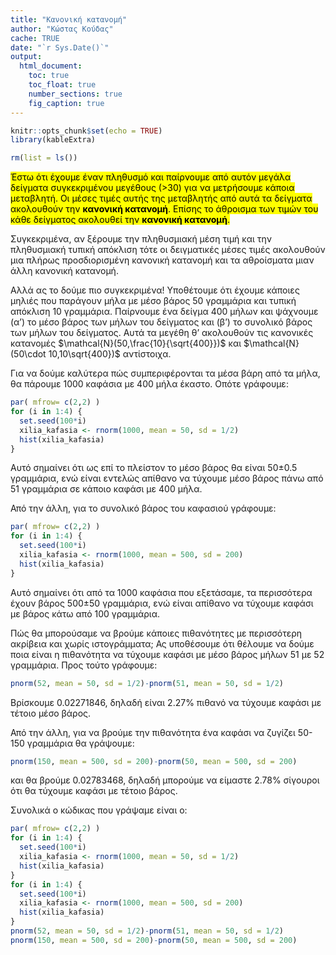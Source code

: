 ```yaml
---
title: "Κανονική κατανομή"
author: "Κώστας Κούδας"
cache: TRUE
date: "`r Sys.Date()`"
output:
  html_document:
    toc: true
    toc_float: true
    number_sections: true
    fig_caption: true
---
```


```r
knitr::opts_chunk$set(echo = TRUE)
library(kableExtra)
```

```r
rm(list = ls())
```

<mark>Έστω ότι έχουμε έναν πληθυσμό και παίρνουμε από αυτόν μεγάλα δείγματα συγκεκριμένου μεγέθους (>30) για να μετρήσουμε κάποια μεταβλητή. Οι μέσες τιμές αυτής της μεταβλητής από αυτά τα δείγματα ακολουθούν την **κανονική κατανομή**. Επίσης το άθροισμα των τιμών του κάθε δείγματος ακολουθεί την **κανονική κατανομή**.</mark>

Συγκεκριμένα, αν ξέρουμε την πληθυσμιακή μέση τιμή και την πληθυσμιακή τυπική απόκλιση τότε οι δειγματικές μέσες τιμές ακολουθούν μια πλήρως προσδιορισμένη κανονική κατανομή και τα αθροίσματα μιαν άλλη κανονική κατανομή.

Αλλά ας το δούμε πιο συγκεκριμένα! Υποθέτουμε ότι έχουμε κάποιες μηλιές που παράγουν μήλα με μέσο βάρος 50 γραμμάρια και τυπική απόκλιση 10 γραμμάρια. Παίρνουμε ένα δείγμα 400 μήλων και ψάχνουμε (α’) το μέσο βάρος των μήλων του δείγματος και (β’) το συνολικό βάρος των μήλων του δείγματος. Αυτά τα μεγέθη θ’ ακολουθούν τις κανονικές κατανομές $\mathcal{N}(50,\frac{10}{\sqrt{400}})$ και $\mathcal{N}(50\cdot 10,10\sqrt{400})$ αντίστοιχα.

Για να δούμε καλύτερα πώς συμπεριφέρονται τα μέσα βάρη από τα μήλα, θα πάρουμε 1000 καφάσια με 400 μήλα έκαστο. Οπότε γράφουμε:

```r
par( mfrow= c(2,2) )
for (i in 1:4) {
  set.seed(100*i)
  xilia_kafasia <- rnorm(1000, mean = 50, sd = 1/2) 
  hist(xilia_kafasia)
}
```

Αυτό σημαίνει ότι ως επί το πλείστον το μέσο βάρος θα είναι 50±0.5 γραμμάρια, ενώ είναι εντελώς απίθανο να τύχουμε μέσο βάρος πάνω από 51 γραμμάρια σε κάποιο καφάσι με 400 μήλα.

Από την άλλη, για το συνολικό βάρος του καφασιού γράφουμε:

```r
par( mfrow= c(2,2) )
for (i in 1:4) {
  set.seed(100*i)
  xilia_kafasia <- rnorm(1000, mean = 500, sd = 200) 
  hist(xilia_kafasia)
}
```

Αυτό σημαίνει ότι από τα 1000 καφάσια που εξετάσαμε, τα περισσότερα έχουν βάρος 500±50 γραμμάρια, ενώ είναι απίθανο να τύχουμε καφάσι με βάρος κάτω από 100 γραμμάρια.

Πώς θα μπορούσαμε να βρούμε κάποιες πιθανότητες με περισσότερη ακρίβεια και χωρίς ιστογράμματα; Ας υποθέσουμε ότι θέλουμε να δούμε ποια είναι η πιθανότητα να τύχουμε καφάσι με μέσο βάρος μήλων 51 με 52 γραμμάρια. Προς τούτο γράφουμε:

```r
pnorm(52, mean = 50, sd = 1/2)-pnorm(51, mean = 50, sd = 1/2)
```

Βρίσκουμε 0.02271846, δηλαδή είναι 2.27% πιθανό να τύχουμε καφάσι με τέτοιο μέσο βάρος.

Από την άλλη, για να βρούμε την πιθανότητα ένα καφάσι να ζυγίζει 50-150 γραμμάρια θα γράψουμε:

```r
pnorm(150, mean = 500, sd = 200)-pnorm(50, mean = 500, sd = 200)
```

και θα βρούμε 0.02783468, δηλαδή μπορούμε να είμαστε 2.78% σίγουροι ότι θα τύχουμε καφάσι με τέτοιο βάρος.

Συνολικά ο κώδικας που γράψαμε είναι ο:

```r
par( mfrow= c(2,2) )
for (i in 1:4) {
  set.seed(100*i)
  xilia_kafasia <- rnorm(1000, mean = 50, sd = 1/2) 
  hist(xilia_kafasia)
}
for (i in 1:4) {
  set.seed(100*i)
  xilia_kafasia <- rnorm(1000, mean = 500, sd = 200) 
  hist(xilia_kafasia)
}
pnorm(52, mean = 50, sd = 1/2)-pnorm(51, mean = 50, sd = 1/2)
pnorm(150, mean = 500, sd = 200)-pnorm(50, mean = 500, sd = 200)
```

















